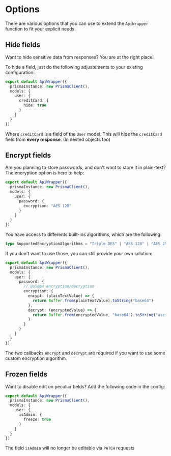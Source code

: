 # Options

There are various options that you can use to extend the `ApiWrapper` function to fit your explicit needs.

## Hide fields

Want to hide sensitive data from responses? You are at the right place!

To hide a field, just do the following adjustements to your existing configuration:

```ts
export default ApiWrapper({
  prismaInstance: new PrismaClient(),
  models: {
    user: {
      creditCard: {
        hide: true
      }
    }
  }
})
```

Where `creditCard` is a field of the `User` model.
This will hide the `creditCard` field from **every response**. (In nested objects too)

## Encrypt fields

Are you planning to store passwords, and don't want to store it in plain-text?
The encryption option is here to help:

```ts
export default ApiWrapper({
  prismaInstance: new PrismaClient(),
  models: {
    user: {
      password: {
        encryption: "AES 128"
      }
    }
  }
})
```

You have access to differents built-ins algorithms, which are the following:

```ts
type SupportedEncryptionAlgorithms = "Triple DES" | "AES 128" | "AES 256"
```

If you don't want to use those, you can still provide your own solution:

```ts
export default ApiWrapper({
  prismaInstance: new PrismaClient(),
  models: {
    user: {
      password: {
        // Base64 encryption/decryption
        encryption: {
          encypt: (plainTextValue) => {
            return Buffer.from(plainTextValue).toString("base64")
          },
          decrypt: (encryptedValue) => {
            return Buffer.from(encryptedValue, "base64").toString("ascii")
          }
        }
      }
    }
  }
})
```

The two callbacks `encrypt` and `decrypt` are required if you want to use some custom encryption algorithm.

## Frozen fields

Want to disable edit on peculiar fields? Add the following code in the config:

```ts
export default ApiWrapper({
  prismaInstance: new PrismaClient(),
  models: {
    user: {
      isAdmin: {
        freeze: true
      }
    }
  }
})
```

The field `isAdmin` will no longer be editable via `PATCH` requests
